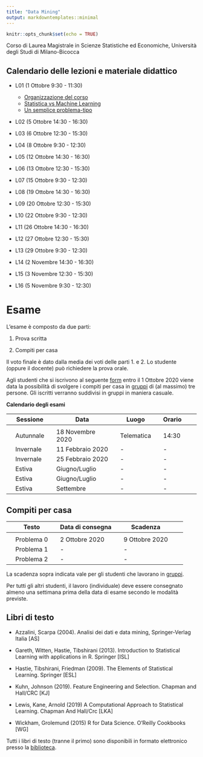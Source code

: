 ```yaml
---
title: "Data Mining"
output: markdowntemplates::minimal
---
```


```r
knitr::opts_chunk$set(echo = TRUE)
```

Corso di Laurea Magistrale in Scienze Statistiche ed Economiche, Università degli Studi di Milano-Bicocca

## Calendario delle lezioni e materiale didattico

* L01 (1 Ottobre 9:30 - 11:30) 
  * [Organizzazione del corso](docs/lezioni/L01/Organizzazione.html)
  * [Statistica vs Machine Learning](docs/lezioni/L01/Introduzione.html)
  * [Un semplice problema-tipo](docs/lezioni/L01/ProblemaTipo.html)
  
* L02 (5 Ottobre 14:30 - 16:30)
  
* L03 (6 Ottobre 12:30 - 15:30)
  
* L04 (8 Ottobre 9:30 - 12:30) 

* L05 (12 Ottobre 14:30 - 16:30) 

* L06 (13 Ottobre 12:30 - 15:30) 

* L07 (15 Ottobre 9:30 - 12:30) 

* L08 (19 Ottobre 14:30 - 16:30) 

* L09 (20 Ottobre 12:30 - 15:30) 

* L10 (22 Ottobre 9:30 - 12:30) 

* L11 (26 Ottobre 14:30 - 16:30) 

* L12 (27 Ottobre 12:30 - 15:30) 

* L13 (29 Ottobre 9:30 - 12:30) 

* L14 (2 Novembre 14:30 - 16:30) 

* L15 (3 Novembre 12:30 - 15:30) 

* L16 (5 Novembre 9:30 - 12:30) 

# Esame

L'esame è composto da due parti:

1. Prova scritta

2. Compiti per casa

Il voto finale è dato dalla media dei voti delle parti 1. e 2. Lo studente (oppure il docente) può richiedere la prova orale.

Agli studenti che si iscrivono al seguente [form](https://docs.google.com/forms/d/e/1FAIpQLSdOOTc_IcCx8Nzv7JhxqIcs7C3nvTv9mdUS3PpMSMpF7thNxQ/viewform?usp=sf_link) entro il 1 Ottobre 2020 viene data la possibilità di svolgere i compiti per casa in [gruppi]() di (al massimo) tre persone. Gli iscritti verranno suddivisi in gruppi in maniera casuale. 

**Calendario degli esami**

|| Sessione || Data || Luogo || Orario ||
|-|-|-|-|-|-|-|-|-|-|
||  || ||  ||  || ||
|| Autunnale || 18 Novembre 2020 || Telematica ||  14:30||
|| Invernale || 11 Febbraio 2020 || - || -  ||
|| Invernale || 25 Febbraio 2020 || -  || - ||
|| Estiva || Giugno/Luglio || - || -  ||
|| Estiva || Giugno/Luglio  || -  || -  ||
|| Estiva || Settembre  || -  || -  ||

## Compiti per casa

|| Testo || Data di consegna || Scadenza ||
|-|-|-|-|-|-|-|-|
||  || ||  ||  ||
|| Problema 0 || 2 Ottobre 2020 || 9 Ottobre 2020 ||
|| Problema 1 ||  - || - ||
|| Problema 2 ||  - || - ||

La scadenza sopra indicata vale per gli studenti che lavorano in [gruppi](). 

Per tutti gli altri studenti, il lavoro (individuale) deve essere consegnato almeno una settimana prima della data di esame secondo le modalità previste. 


## Libri di testo

* Azzalini, Scarpa (2004). Analisi dei dati e data mining, Springer-Verlag Italia [AS]

* Gareth, Witten, Hastie, Tibshirani (2013). Introduction to Statistical Learning with applications in R. Springer [ISL]

* Hastie, Tibshirani, Friedman (2009). The Elements of Statistical Learning. Springer [ESL]

* Kuhn, Johnson (2019). Feature Engineering and Selection. Chapman and Hall/CRC [KJ]

* Lewis, Kane, Arnold (2019) A Computational Approach to Statistical Learning. Chapman And Hall/Crc [LKA]

* Wickham, Grolemund (2015) R for Data Science. O'Reilly Cookbooks [WG]

Tutti i libri di testo (tranne il primo) sono disponibili in formato elettronico presso la [biblioteca](https://www.biblio.unimib.it/it/risorse/accesso-alle-risorse-remoto).

